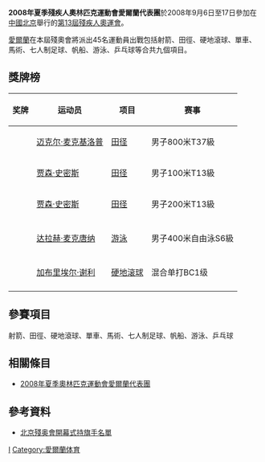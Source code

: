 {{NoteTA |G1=Sports}}
{{Infobox Country Paralympics
|NPC= IRL
|games= 2008年夏季
|competitors=45
|sports=9
|flagbearer=
|gold=3
|silver=1
|bronze=1
|total=5
|rank=36
|officials=
}}

'''2008年夏季殘疾人奧林匹克運動會愛爾蘭代表團'''於2008年9月6日至17日參加在[[中國北京|中國北京]]舉行的[[2008年夏季殘奧會|第13屆殘疾人奧運會]]。

[[愛爾蘭|愛爾蘭]]在本屆殘奧會將派出45名運動員出戰包括射箭、田徑、硬地滾球、單車、馬術、七人制足球、帆船、游泳、乒乓球等合共九個項目。

== 獎牌榜 ==
{| class="wikitable sortable" style="font-size:88%"
|-bgcolor=#efefef
! 奖牌
! 运动员
! 项目
! 赛事
|-
| {{gold medal}} || [[迈克尔·麦克基洛普|迈克尔·麦克基洛普]] || [[2008年夏季殘奧會田径比賽|田径]] || 男子800米T37級
|-
| {{gold medal}} || [[贾森·史密斯|贾森·史密斯]] || [[2008年夏季殘奧會田径比賽|田径]] || 男子100米T13級
|-
| {{gold medal}} || [[贾森·史密斯|贾森·史密斯]] || [[2008年夏季殘奧會田径比賽|田径]] || 男子200米T13級
|-

|-
| {{silver medal}} || [[达拉赫·麦克唐纳|达拉赫·麦克唐纳]] || [[2008年夏季殘奧會游泳比賽|游泳]] || 男子400米自由泳S6級
|-

|-
| {{bronze medal}} || [[加布里埃尔·谢利|加布里埃尔·谢利]] || [[2008年夏季殘奧會硬地滚球比賽|硬地滚球]] || 混合单打BC1级
|-

|}

== 參賽項目 ==
射箭、田徑、硬地滾球、單車、馬術、七人制足球、帆船、游泳、乒乓球

== 相關條目 ==
*[[2008年夏季奧林匹克運動會愛爾蘭代表團|2008年夏季奧林匹克運動會愛爾蘭代表團]]

== 參考資料 ==
*[https://web.archive.org/web/20080909184931/http://www.paralympic.org/release/Main_Sections_Menu/News/Press_Releases/Flagbearers_List_Opening_Ceremony_Final_5_Sept1.pdf 北京殘奥會開幕式持旗手名單]

{{2008年夏季殘疾人奧林匹克運動會代表團}}
[[Category:2008年夏季殘疾人奧林匹克運動會代表團|I]]
[[Category:愛爾蘭体育|Category:愛爾蘭体育]]